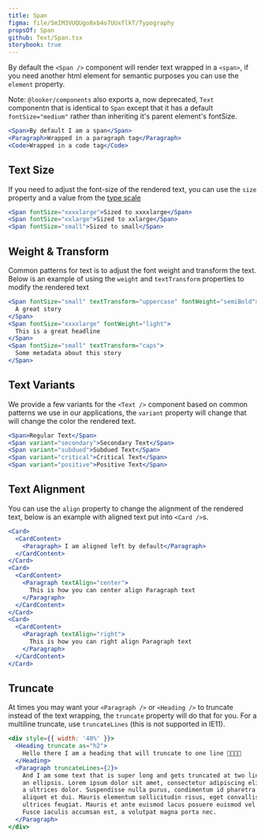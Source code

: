 ```yaml
---
title: Span
figma: file/SmIM3VUQUgo8xb4o7UUxflkT/Typography
propsOf: Span
github: Text/Span.tsx
storybook: true
---
```


By default the `<Span />` component will render text wrapped in a `<span>`, if you need another html element for semantic purposes you can use the `element` property.

Note: `@looker/components` also exports a, now deprecated, `Text` componentn that is identical to `Span` except that it has a default `fontSize="medium"` rather than inheriting it's parent element's fontSize.

```jsx
<Span>By default I am a span</Span>
<Paragraph>Wrapped in a paragraph tag</Paragraph>
<Code>Wrapped in a code tag</Code>

```

## Text Size

If you need to adjust the font-size of the rendered text, you can use the `size` property and a value from the [type scale](/#!/Typography)

```jsx
<Span fontSize="xxxxlarge">Sized to xxxxlarge</Span>
<Span fontSize="xxlarge">Sized to xxlarge</Span>
<Span fontSize="small">Sized to small</Span>
```

## Weight & Transform

Common patterns for text is to adjust the font weight and transform the text. Below is an example of using the `weight` and `textTransform` properties to modify the rendered text

```jsx
<Span fontSize="small" textTransform="uppercase" fontWeight="semiBold">
  A great story
</Span>
<Span fontSize="xxxxlarge" fontWeight="light">
  This is a great headline
</Span>
<Span fontSize="small" textTransform="caps">
  Some metadata about this story
</Span>
```

## Text Variants

We provide a few variants for the `<Text />` component based on common patterns we use in our applications, the `variant` property will change that will change the color the rendered text.

```jsx
<Span>Regular Text</Span>
<Span variant="secondary">Secondary Text</Span>
<Span variant="subdued">Subdued Text</Span>
<Span variant="critical">Critical Text</Span>
<Span variant="positive">Positive Text</Span>
```

## Text Alignment

You can use the `align` property to change the alignment of the rendered text, below is an example with aligned text put into `<Card />`s.

```jsx
<Card>
  <CardContent>
    <Paragraph> I am aligned left by default</Paragraph>
  </CardContent>
</Card>
<Card>
  <CardContent>
    <Paragraph textAlign="center">
      This is how you can center align Paragraph text
    </Paragraph>
  </CardContent>
</Card>
<Card>
  <CardContent>
    <Paragraph textAlign="right">
      This is how you can right align Paragraph text
    </Paragraph>
  </CardContent>
</Card>
```

## Truncate

At times you may want your `<Paragraph />` or `<Heading />` to truncate instead of the text wrapping, the `truncate` property will do that for you. For a multiline truncate, use `truncateLines` (this is not supported in IE11).

```jsx
<div style={{ width: '40%' }}>
  <Heading truncate as="h2">
    Hello there I am a heading that will truncate to one line 🍕🥑🍪🥓
  </Heading>
  <Paragraph truncateLines={2}>
    And I am some text that is super long and gets truncated at two lines with
    an ellipsis. Lorem ipsum dolor sit amet, consectetur adipiscing elit. Fusce
    a ultrices dolor. Suspendisse nulla purus, condimentum id pharetra vel,
    aliquet et dui. Mauris elementum sollicitudin risus, eget convallis felis
    ultrices feugiat. Mauris et ante euismod lacus posuere euismod vel eu ipsum.
    Fusce iaculis accumsan est, a volutpat magna porta nec.
  </Paragraph>
</div>
```
